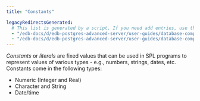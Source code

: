 ```yaml
---
title: "Constants"

legacyRedirectsGenerated:
  # This list is generated by a script. If you need add entries, use the `legacyRedirects` key.
  - "/edb-docs/d/edb-postgres-advanced-server/user-guides/database-compatibility-stored-procedural-language-guide/13/constants.html"
  - "/edb-docs/d/edb-postgres-advanced-server/user-guides/database-compatibility-stored-procedural-language-guide/latest/constants.html"
---
```


<div id="constants" class="registered_link"></div>

*Constants* or *literals* are fixed values that can be used in SPL programs to represent values of various types - e.g., numbers, strings, dates, etc. Constants come in the following types:

-   Numeric (Integer and Real)
-   Character and String
-   Date/time
